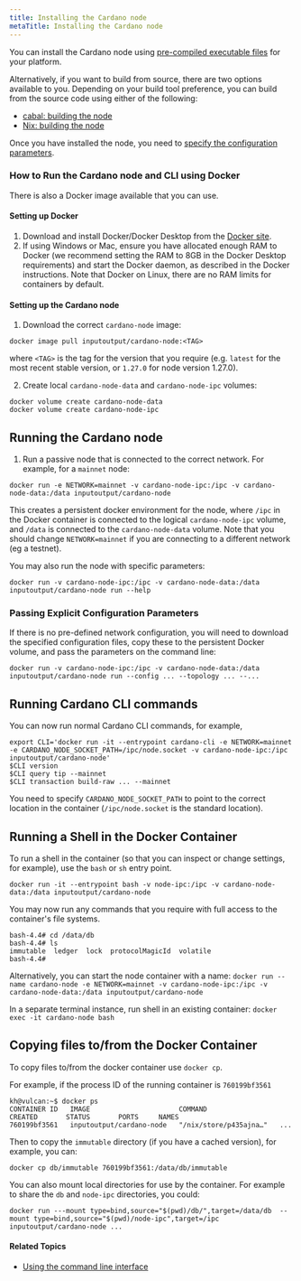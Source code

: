 ```yaml
---
title: Installing the Cardano node
metaTitle: Installing the Cardano node
---
```


You can install the Cardano node using
[pre-compiled executable files](https://github.com/input-output-hk/cardano-node#linux-executable)
for your platform.

Alternatively, if you want to build from source, there are two options
available to you. Depending on your build tool preference, you can build from
the source code using either of the following:

- [cabal: building the node](https://github.com/input-output-hk/cardano-node/blob/master/doc/getting-started/install.md/)
- [Nix: building the node](https://github.com/input-output-hk/cardano-node/blob/master/doc/getting-started/building-the-node-using-nix.md/)

Once you have installed the node, you need to
[specify the configuration parameters](https://github.com/input-output-hk/cardano-node/blob/master/doc/getting-started/understanding-config-files.md/).

### How to Run the Cardano node and CLI using Docker
There is also a Docker image available that you can use. 

#### Setting up Docker

1. Download and install Docker/Docker Desktop from the [Docker site](https://docs.docker.com/get-docker/).
2. If using Windows or Mac, ensure you have allocated enough RAM to Docker (we recommend setting the RAM to 8GB in the Docker Desktop requirements) and start the Docker daemon, as described in the Docker instructions. Note that Docker on Linux, there are no RAM limits for containers by default.

#### Setting up the Cardano node
1. Download the correct `cardano-node` image:

``docker image pull inputoutput/cardano-node:<TAG>``

where `<TAG>` is the tag for the version that you require (e.g. `latest` for the most recent stable version, or `1.27.0` for node version 1.27.0).

2. Create local `cardano-node-data` and `cardano-node-ipc` volumes:

```
docker volume create cardano-node-data
docker volume create cardano-node-ipc
```

## Running the Cardano node

1. Run a passive node that is connected to the correct network. For example, for a `mainnet` node:

``docker run -e NETWORK=mainnet -v cardano-node-ipc:/ipc -v cardano-node-data:/data inputoutput/cardano-node``

This creates a persistent docker environment for the node, where `/ipc` in the Docker container is connected to the logical `cardano-node-ipc` volume, and `/data` is connected to the `cardano-node-data` volume.  Note that you should change `NETWORK=mainnet` if you are connecting to a different network (eg a testnet).  

You may also run the node with specific parameters:

``docker run -v cardano-node-ipc:/ipc -v cardano-node-data:/data inputoutput/cardano-node run --help``

### Passing Explicit Configuration Parameters
If there is no pre-defined network configuration, you will need to download the specified configuration files, copy these to the persistent Docker volume, and pass the parameters on the command line:

``docker run -v cardano-node-ipc:/ipc -v cardano-node-data:/data inputoutput/cardano-node run --config ... --topology ... --...``

## Running Cardano CLI commands
You can now run normal Cardano CLI commands, for example,
```
export CLI='docker run -it --entrypoint cardano-cli -e NETWORK=mainnet -e CARDANO_NODE_SOCKET_PATH=/ipc/node.socket -v cardano-node-ipc:/ipc inputoutput/cardano-node'
$CLI version
$CLI query tip --mainnet
$CLI transaction build-raw ... --mainnet
```
You need to specify `CARDANO_NODE_SOCKET_PATH` to point to the correct location in the container (`/ipc/node.socket` is the standard location).

## Running a Shell in the Docker Container
To run a shell in the container (so that you can inspect or change settings, for example), use the `bash` or `sh` entry point.

``docker run -it --entrypoint bash -v node-ipc:/ipc -v cardano-node-data:/data inputoutput/cardano-node``

You may now run any commands that you require with full access to the container's file systems.

```
bash-4.4# cd /data/db
bash-4.4# ls
immutable  ledger  lock  protocolMagicId  volatile
bash-4.4# 
```

Alternatively, you can start the node container with a name:
`docker run --name cardano-node -e NETWORK=mainnet -v cardano-node-ipc:/ipc -v cardano-node-data:/data inputoutput/cardano-node`

In a separate terminal instance, run shell in an existing container:
`docker exec -it cardano-node bash`

## Copying files to/from the Docker Container
To copy files to/from the docker container use `docker cp`.

For example, if the process ID of the running container is `760199bf3561`

```
kh@vulcan:~$ docker ps
CONTAINER ID   IMAGE                      COMMAND                  CREATED       STATUS       PORTS     NAMES
760199bf3561   inputoutput/cardano-node   "/nix/store/p435ajna…"   ...
```

Then to copy the `immutable` directory (if you have a cached version), for example, you can:

``docker cp db/immutable 760199bf3561:/data/db/immutable``

You can also mount local directories for use by the container.  For example to share the `db` and `node-ipc` directories, you could:

``docker run ---mount type=bind,source="$(pwd)/db/",target=/data/db  --mount type=bind,source="$(pwd)/node-ipc",target=/ipc inputoutput/cardano-node ...``

#### Related Topics

- [Using the command line interface](/getting-started/use-cli)
